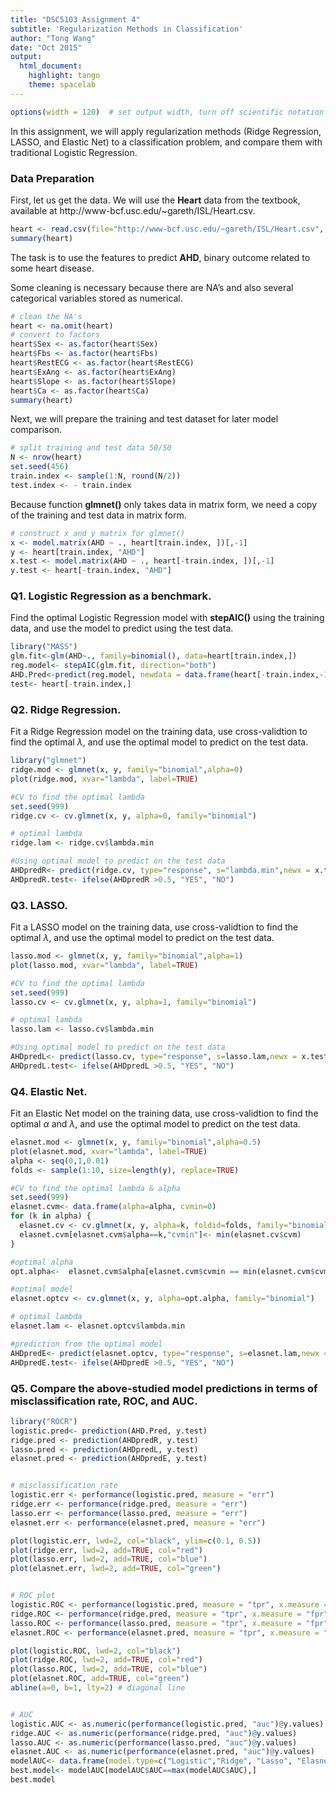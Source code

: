 ```yaml
---
title: "DSC5103 Assignment 4"
subtitle: 'Regularization Methods in Classification'
author: "Tong Wang"
date: "Oct 2015"
output:
  html_document:
    highlight: tango
    theme: spacelab
---
```

<!--
comments must be put in an HTML comment form
-->

```r
options(width = 120)  # set output width, turn off scientific notation for big numbers
```


In this assignment, we will apply regularization methods (Ridge Regression, LASSO, and Elastic Net) to a classification problem, and compare them with traditional Logistic Regression. 

### Data Preparation
First, let us get the data. We will use the **Heart** data from the textbook, available at http://www-bcf.usc.edu/~gareth/ISL/Heart.csv.
```r
heart <- read.csv(file="http://www-bcf.usc.edu/~gareth/ISL/Heart.csv", row.names=1)
summary(heart)
```
The task is to use the features to predict **AHD**, binary outcome related to some heart disease. 

Some cleaning is necessary because there are NA's and also several categorical variables stored as numerical.
```r
# clean the NA's
heart <- na.omit(heart)
# convert to factors
heart$Sex <- as.factor(heart$Sex)
heart$Fbs <- as.factor(heart$Fbs)
heart$RestECG <- as.factor(heart$RestECG)
heart$ExAng <- as.factor(heart$ExAng)
heart$Slope <- as.factor(heart$Slope)
heart$Ca <- as.factor(heart$Ca)
summary(heart)
```

Next, we will prepare the training and test dataset for later model comparison.
```r
# split training and test data 50/50
N <- nrow(heart)
set.seed(456) 
train.index <- sample(1:N, round(N/2)) 
test.index <- - train.index
```
Because function **glmnet()** only takes data in matrix form, we need a copy of the training and test data in matrix form.
```r
# construct x and y matrix for glmnet()
x <- model.matrix(AHD ~ ., heart[train.index, ])[,-1]
y <- heart[train.index, "AHD"]
x.test <- model.matrix(AHD ~ ., heart[-train.index, ])[,-1]
y.test <- heart[-train.index, "AHD"]
```


### Q1. Logistic Regression as a benchmark.
Find the optimal Logistic Regression model with **stepAIC()** using the training data, and use the model to predict using the test data.

```r
library("MASS")
glm.fit<-glm(AHD~., family=binomial(), data=heart[train.index,])
reg.model<- stepAIC(glm.fit, direction="both")
AHD.Pred<-predict(reg.model, newdata = data.frame(heart[-train.index,-14 ]),type="response")
test<- heart[-train.index,]

```

### Q2. Ridge Regression.
Fit a Ridge Regression model on the training data, use cross-validtion to find the optimal $\lambda$, and use the optimal model to predict on the test data.

```r
library("glmnet")
ridge.mod <- glmnet(x, y, family="binomial",alpha=0)
plot(ridge.mod, xvar="lambda", label=TRUE)

#CV to find the optimal lambda
set.seed(999)
ridge.cv <- cv.glmnet(x, y, alpha=0, family="binomial")

# optimal lambda
ridge.lam <- ridge.cv$lambda.min

#Using optimal model to predict on the test data
AHDpredR<- predict(ridge.cv, type="response", s="lambda.min",newx = x.test )
AHDpredR.test<- ifelse(AHDpredR >0.5, "YES", "NO")
```

### Q3. LASSO.
Fit a LASSO model on the training data, use cross-validtion to find the optimal $\lambda$, and use the optimal model to predict on the test data.
```r
lasso.mod <- glmnet(x, y, family="binomial",alpha=1)
plot(lasso.mod, xvar="lambda", label=TRUE)

#CV to find the optimal lambda
set.seed(999)
lasso.cv <- cv.glmnet(x, y, alpha=1, family="binomial")

# optimal lambda
lasso.lam <- lasso.cv$lambda.min

#Using optimal model to predict on the test data
AHDpredL<- predict(lasso.cv, type="response", s=lasso.lam,newx = x.test )
AHDpredL.test<- ifelse(AHDpredL >0.5, "YES", "NO")
```

### Q4. Elastic Net.
Fit an Elastic Net model on the training data, use cross-validtion to find the optimal $\alpha$ and $\lambda$, and use the optimal model to predict on the test data.

```r

elasnet.mod <- glmnet(x, y, family="binomial",alpha=0.5)
plot(elasnet.mod, xvar="lambda", label=TRUE)
alpha <- seq(0,1,0.01)
folds <- sample(1:10, size=length(y), replace=TRUE)

#CV to find the optimal lambda & alpha
set.seed(999)
elasnet.cvm<- data.frame(alpha=alpha, cvmin=0)
for (k in alpha) {
  elasnet.cv <- cv.glmnet(x, y, alpha=k, foldid=folds, family="binomial")
  elasnet.cvm[elasnet.cvm$alpha==k,"cvmin"]<- min(elasnet.cv$cvm)
}

#optimal alpha
opt.alpha<-  elasnet.cvm$alpha[elasnet.cvm$cvmin == min(elasnet.cvm$cvmin)]

#optimal model
elasnet.optcv <- cv.glmnet(x, y, alpha=opt.alpha, family="binomial")

# optimal lambda
elasnet.lam <- elasnet.optcv$lambda.min

#prediction from the optimal model
AHDpredE<- predict(elasnet.optcv, type="response", s=elasnet.lam,newx = x.test )
AHDpredE.test<- ifelse(AHDpredE >0.5, "YES", "NO")
```

### Q5. Compare the above-studied model predictions in terms of misclassification rate, ROC, and AUC.

```r
library("ROCR")
logistic.pred<- prediction(AHD.Pred, y.test)
ridge.pred <- prediction(AHDpredR, y.test)
lasso.pred <- prediction(AHDpredL, y.test)
elasnet.pred <- prediction(AHDpredE, y.test)


# misclassification rate
logistic.err <- performance(logistic.pred, measure = "err")
ridge.err <- performance(ridge.pred, measure = "err")
lasso.err <- performance(lasso.pred, measure = "err")
elasnet.err <- performance(elasnet.pred, measure = "err")

plot(logistic.err, lwd=2, col="black", ylim=c(0.1, 0.5))
plot(ridge.err, lwd=2, add=TRUE, col="red")
plot(lasso.err, lwd=2, add=TRUE, col="blue")
plot(elasnet.err, lwd=2, add=TRUE, col="green")


# ROC plot
logistic.ROC <- performance(logistic.pred, measure = "tpr", x.measure = "fpr")
ridge.ROC <- performance(ridge.pred, measure = "tpr", x.measure = "fpr")
lasso.ROC <- performance(lasso.pred, measure = "tpr", x.measure = "fpr")
elasnet.ROC <- performance(elasnet.pred, measure = "tpr", x.measure = "fpr")

plot(logistic.ROC, lwd=2, col="black")
plot(ridge.ROC, lwd=2, add=TRUE, col="red")
plot(lasso.ROC, lwd=2, add=TRUE, col="blue")
plot(elasnet.ROC, add=TRUE, col="green")
abline(a=0, b=1, lty=2) # diagonal line


# AUC
logistic.AUC <- as.numeric(performance(logistic.pred, "auc")@y.values)
ridge.AUC <- as.numeric(performance(ridge.pred, "auc")@y.values)
lasso.AUC <- as.numeric(performance(lasso.pred, "auc")@y.values)
elasnet.AUC <- as.numeric(performance(elasnet.pred, "auc")@y.values)
modelAUC<- data.frame(model.type=c("Logistic","Ridge", "Lasso", "Elasnet"), AUC=c(logistic.AUC, ridge.AUC, lasso.AUC, elasnet.AUC))
best.model<- modelAUC[modelAUC$AUC==max(modelAUC$AUC),]
best.model
```
